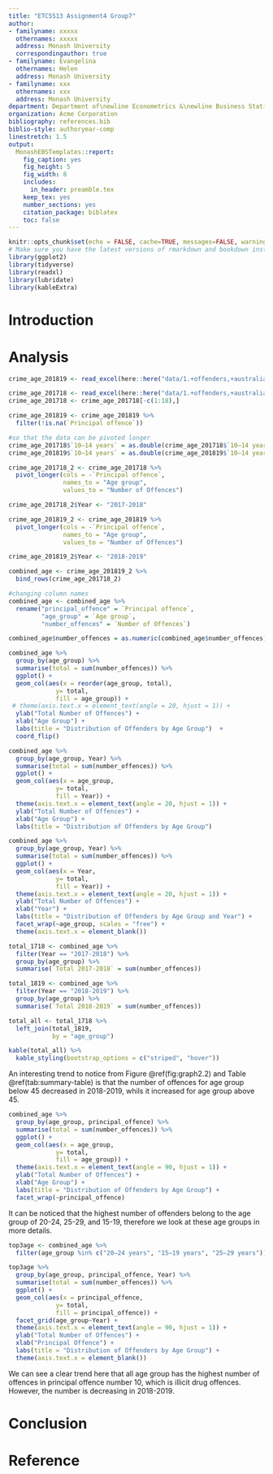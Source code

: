 ```yaml
---
title: "ETC5513 Assignment4 Group7"
author:
- familyname: xxxxx
  othernames: xxxxx
  address: Monash University
  correspondingauthor: true
- familyname: Evangelina
  othernames: Helen
  address: Monash University
- familyname: xxx
  othernames: xxx
  address: Monash University
department: Department of\newline Econometrics &\newline Business Statistics
organization: Acme Corporation
bibliography: references.bib
biblio-style: authoryear-comp
linestretch: 1.5
output:
  MonashEBSTemplates::report:
    fig_caption: yes
    fig_height: 5
    fig_width: 8
    includes:
      in_header: preamble.tex
    keep_tex: yes
    number_sections: yes
    citation_package: biblatex
    toc: false
---
```


```r
knitr::opts_chunk$set(echo = FALSE, cache=TRUE, messages=FALSE, warning=FALSE)
# Make sure you have the latest versions of rmarkdown and bookdown installed
library(ggplot2)
library(tidyverse)
library(readxl)
library(lubridate)
library(kableExtra)
```


# Introduction

# Analysis

\section*{body 1}

\section*{body 2}
```r
crime_age_201819 <- read_excel(here::here("data/1.+offenders,+australia.xls"), sheet = 4, range = "A5:M21")

crime_age_201718 <- read_excel(here::here("data/1.+offenders,+australia.xls"), sheet = 4, range = "A5:M38") 
crime_age_201718 <- crime_age_201718[-c(1:18),]
```

```r
crime_age_201819 <- crime_age_201819 %>%
  filter(!is.na(`Principal offence`))

#so that the data can be pivoted longer
crime_age_201718$`10–14 years` = as.double(crime_age_201718$`10–14 years`)
crime_age_201819$`10–14 years` = as.double(crime_age_201819$`10–14 years`)

crime_age_201718_2 <- crime_age_201718 %>%
  pivot_longer(cols = -`Principal offence`,
               names_to = "Age group",
               values_to = "Number of Offences")

crime_age_201718_2$Year <- "2017-2018"

crime_age_201819_2 <- crime_age_201819 %>%
  pivot_longer(cols = -`Principal offence`,
               names_to = "Age group",
               values_to = "Number of Offences") 

crime_age_201819_2$Year <- "2018-2019"

```

```r
combined_age <- crime_age_201819_2 %>%
  bind_rows(crime_age_201718_2)

#changing column names
combined_age <- combined_age %>%
  rename("principal_offence" = `Principal offence`,
         "age_group" = `Age group`, 
         "number_offences" = `Number of Offences`)

combined_age$number_offences = as.numeric(combined_age$number_offences)

```

```r
combined_age %>% 
  group_by(age_group) %>%
  summarise(total = sum(number_offences)) %>%
  ggplot() +
  geom_col(aes(x = reorder(age_group, total),
             y= total,
             fill = age_group)) +
 # theme(axis.text.x = element_text(angle = 20, hjust = 1)) +
  ylab("Total Number of Offences") +
  xlab("Age Group") +
  labs(title = "Distribution of Offenders by Age Group")  +
  coord_flip()
```

```r
combined_age %>% 
  group_by(age_group, Year) %>%
  summarise(total = sum(number_offences)) %>%
  ggplot() +
  geom_col(aes(x = age_group,
             y= total,
             fill = Year)) +
  theme(axis.text.x = element_text(angle = 20, hjust = 1)) +
  ylab("Total Number of Offences") +
  xlab("Age Group") +
  labs(title = "Distribution of Offenders by Age Group")
```

```r
combined_age %>% 
  group_by(age_group, Year) %>%
  summarise(total = sum(number_offences)) %>%
  ggplot() +
  geom_col(aes(x = Year,
             y= total,
             fill = Year)) +
  theme(axis.text.x = element_text(angle = 20, hjust = 1)) +
  ylab("Total Number of Offences") +
  xlab("Year") +
  labs(title = "Distribution of Offenders by Age Group and Year") +
  facet_wrap(~age_group, scales = "free") +
  theme(axis.text.x = element_blank())
```

```r
total_1718 <- combined_age %>%
  filter(Year == "2017-2018") %>%
  group_by(age_group) %>%
  summarise(`Total 2017-2018` = sum(number_offences))

total_1819 <- combined_age %>%
  filter(Year == "2018-2019") %>%
  group_by(age_group) %>%
  summarise(`Total 2018-2019` = sum(number_offences))

total_all <- total_1718 %>%
  left_join(total_1819, 
            by = "age_group")

kable(total_all) %>%
  kable_styling(bootstrap_options = c("striped", "hover"))
```
An interesting trend to notice from Figure \@ref(fig:graph2.2) and Table \@ref(tab:summary-table) is that the number of offences for age group below 45 decreased in 2018-2019, whils it increased for age group above 45.


```r
combined_age %>% 
  group_by(age_group, principal_offence) %>%
  summarise(total = sum(number_offences)) %>%
  ggplot() +
  geom_col(aes(x = age_group,
             y= total,
             fill = age_group)) +
  theme(axis.text.x = element_text(angle = 90, hjust = 1)) +
  ylab("Total Number of Offences") +
  xlab("Age Group") +
  labs(title = "Distribution of Offenders by Age Group") +
  facet_wrap(~principal_offence)
```

It can be noticed that the highest number of offenders belong to the age group of 20-24, 25-29, and 15-19, therefore we look at these age groups in more details.
```r
top3age <- combined_age %>% 
  filter(age_group %in% c("20–24 years", "15–19 years", "25–29 years")) 

top3age %>%
  group_by(age_group, principal_offence, Year) %>%
  summarise(total = sum(number_offences)) %>%
  ggplot() +
  geom_col(aes(x = principal_offence,
             y= total,
             fill = principal_offence)) +
  facet_grid(age_group~Year) +
  theme(axis.text.x = element_text(angle = 90, hjust = 1)) +
  ylab("Total Number of Offences") +
  xlab("Principal Offence") +
  labs(title = "Distribution of Offenders by Age Group") +
  theme(axis.text.x = element_blank())
```
We can see a clear trend here that all age group has the highest number of offences in principal offence number 10, which is illicit drug offences. However, the number is decreasing in 2018-2019.



\section*{body 3}

\section*{body 4}

# Conclusion

# Reference
